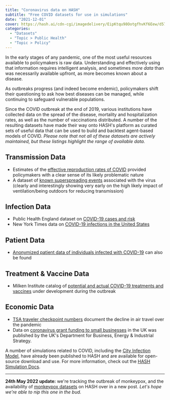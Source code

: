 ```yaml
---
title: "Coronavirus data on HASH"
subtitle: "Free COVID datasets for use in simulations"
date: "2021-12-01"
cover: https://hash.ai/cdn-cgi/imagedelivery/EipKtqu98OotgfhvKf6Eew/d57a9534-4d53-4abd-c57b-6fe25c641900/public
categories:
  - "Datasets"
  - "Topic > Public Health"
  - "Topic > Policy"
---
```


In the early stages of any pandemic, one of the most useful resources available to policymakers is raw data. Understanding and effectively using that information requires intelligent analysis, and sometimes _more data_ than was necessarily available upfront, as more becomes known about a disease.

As outbreaks progress (and indeed become endemic), policymakers shift their questioning to ask how best diseases can be managed, while continuing to safeguard vulnerable populations.

Since the COVID outbreak at the end of 2019, various institutions have collected data on the spread of the disease, mortality and hospitalization rates, as well as the number of vaccinations distributed. A number of the resulting datasets have made their way onto HASH's platform as curated sets of useful data that can be used to build and backtest agent-based models of COVID. _Please note that not all of these datasets are actively maintained, but these listings highlight the range of available data._

## Transmission Data

- Estimates of the [effective reproduction rates of COVID](https://simulation.hash.ai/@rtcovidlive/r-number) provided policymakers with a clear sense of its likely problematic nature
- A dataset of [known superspreading events](https://simulation.hash.ai/@hash/superspreading) associated with the virus (clearly and interestingly showing very early on the high likely impact of ventilation/being outdoors for reducing transmission)

## Infection Data

- Public Health England dataset on [COVID-19 cases and risk](https://simulation.hash.ai/@phe/covid-19)
- New York Times data on [COVID-19 infections in the United States](https://simulation.hash.ai/@nyt/covid-19-us)

## Patient Data

- [Anonymized patient data of individuals infected with COVID-19](https://simulation.hash.ai/@wolfram/covid-19-patients) can also be found

## Treatment & Vaccine Data

- Milken Institute catalog of [potential and actual COVID-19 treatments and vaccines](https://simulation.hash.ai/@milken/covid-19) under development during the outbreak

## Economic Data

- [TSA traveler checkpoint numbers](https://simulation.hash.ai/@us-tsa/checkpoint-numbers) document the decline in air travel over the pandemic
- Data on [coronavirus grant funding to small businesses](https://simulation.hash.ai/@uk-beis/coronavirus-grants) in the UK was published by the UK's Department for Business, Energy & Industrial Strategy.

A number of simulations related to COVID, including the [City Infection Model](https://simulation.hash.ai/@hash/city-infection-model-with-vaccine), have already been published to HASH and are available for open-source download and use. For more information, check out the [HASH Simulation Docs](https://hash.dev/docs/simulations).

---

**24th May 2022 update:** we're tracking the outbreak of monkeypox, and the availability of [monkeypox datasets](/blog/monkeypox-infection-data-on-hash) on HASH over in a new post. _Let's hope we're able to nip this one in the bud._
